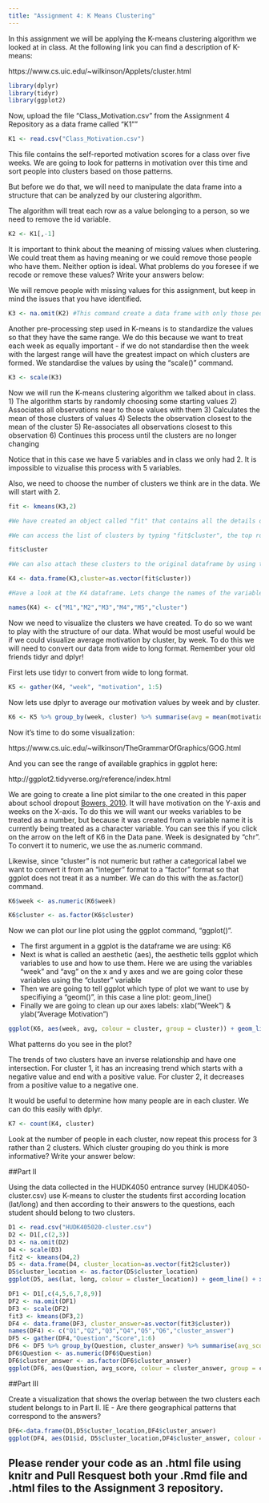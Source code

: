 ```yaml
---
title: "Assignment 4: K Means Clustering"
---
```


In this assignment we will be applying the K-means clustering algorithm we looked at in class. At the following link you can find a description of K-means:

https://www.cs.uic.edu/~wilkinson/Applets/cluster.html


```r
library(dplyr)
library(tidyr)
library(ggplot2)
```

Now, upload the file "Class_Motivation.csv" from the Assignment 4 Repository as a data frame called "K1""
```r

K1 <- read.csv("Class_Motivation.csv")

```

This file contains the self-reported motivation scores for a class over five weeks. We are going to look for patterns in motivation over this time and sort people into clusters based on those patterns.

But before we do that, we will need to manipulate the data frame into a structure that can be analyzed by our clustering algorithm.

The algorithm will treat each row as a value belonging to a person, so we need to remove the id variable.

```r

K2 <- K1[,-1]

```

It is important to think about the meaning of missing values when clustering. We could treat them as having meaning or we could remove those people who have them. Neither option is ideal. What problems do you foresee if we recode or remove these values? Write your answers below:



We will remove people with missing values for this assignment, but keep in mind the issues that you have identified.


```r

K3 <- na.omit(K2) #This command create a data frame with only those people with no missing values. It "omits" all rows with missing values, also known as a "listwise deletion". EG - It runs down the list deleting rows as it goes.

```

Another pre-processing step used in K-means is to standardize the values so that they have the same range. We do this because we want to treat each week as equally important - if we do not standardise then the week with the largest range will have the greatest impact on which clusters are formed. We standardise the values by using the "scale()" command.

```r

K3 <- scale(K3)

```


Now we will run the K-means clustering algorithm we talked about in class. 
1) The algorithm starts by randomly choosing some starting values 
2) Associates all observations near to those values with them
3) Calculates the mean of those clusters of values
4) Selects the observation closest to the mean of the cluster
5) Re-associates all observations closest to this observation
6) Continues this process until the clusters are no longer changing

Notice that in this case we have 5 variables and in class we only had 2. It is impossible to vizualise this process with 5 variables.

Also, we need to choose the number of clusters we think are in the data. We will start with 2.

```r

fit <- kmeans(K3,2)

#We have created an object called "fit" that contains all the details of our clustering including which observations belong to each cluster.

#We can access the list of clusters by typing "fit$cluster", the top row corresponds to the original order the rows were in. Notice we have deleted some rows.

fit$cluster

#We can also attach these clusters to the original dataframe by using the "data.frame" command to create a new data frame called K4.

K4 <- data.frame(K3,cluster=as.vector(fit$cluster))

#Have a look at the K4 dataframe. Lets change the names of the variables to make it more convenient with the names() command.

names(K4) <- c("M1","M2","M3","M4","M5","cluster")

```

Now we need to visualize the clusters we have created. To do so we want to play with the structure of our data. What would be most useful would be if we could visualize average motivation by cluster, by week. To do this we will need to convert our data from wide to long format. Remember your old friends tidyr and dplyr!

First lets use tidyr to convert from wide to long format.
```r

K5 <- gather(K4, "week", "motivation", 1:5) 
```

Now lets use dplyr to average our motivation values by week and by cluster.

```r

K6 <- K5 %>% group_by(week, cluster) %>% summarise(avg = mean(motivation))

```

Now it's time to do some visualization: 

https://www.cs.uic.edu/~wilkinson/TheGrammarOfGraphics/GOG.html

And you can see the range of available graphics in ggplot here:

http://ggplot2.tidyverse.org/reference/index.html

We are going to create a line plot similar to the one created in this paper about school dropout [Bowers, 2010](http://pareonline.net/pdf/v15n7.pdf). It will have motivation on the Y-axis and weeks on the X-axis. To do this we will want our weeks variables to be treated as a number, but because it was created from a variable name it is currently being treated as a character variable. You can see this if you click on the arrow on the left of K6 in the Data pane. Week is designated by "chr". To convert it to numeric, we use the as.numeric command. 

Likewise, since "cluster" is not numeric but rather a categorical label we want to convert it from an "integer" format to a "factor" format so that ggplot does not treat it as a number. We can do this with the as.factor() command.

```r

K6$week <- as.numeric(K6$week)

K6$cluster <- as.factor(K6$cluster)

```

Now we can plot our line plot using the ggplot command, "ggplot()".

- The first argument in a ggplot is the dataframe we are using: K6
- Next is what is called an aesthetic (aes), the aesthetic tells ggplot which variables to use and how to use them. Here we are using the variables "week" and "avg" on the x and y axes and we are going color these variables using the "cluster" variable
- Then we are going to tell ggplot which type of plot we want to use by specifiying a "geom()", in this case a line plot: geom_line()
- Finally we are going to clean up our axes labels: xlab("Week") & ylab("Average Motivation")

```r

ggplot(K6, aes(week, avg, colour = cluster, group = cluster)) + geom_line() + xlab("Week") + ylab("Average Motivation")

```

What patterns do you see in the plot?

The trends of two clusters have an inverse relationship and have one intersection. For cluster 1, it has an increasing trend which starts with a negative value and end with a positive value. For cluster 2, it decreases from a positive value to a negative one.

It would be useful to determine how many people are in each cluster. We can do this easily with dplyr.

```r
K7 <- count(K4, cluster)
```

Look at the number of people in each cluster, now repeat this process for 3 rather than 2 clusters. Which cluster grouping do you think is more informative? Write your answer below:

##Part II

Using the data collected in the HUDK4050 entrance survey (HUDK4050-cluster.csv) use K-means to cluster the students first according location (lat/long) and then according to their answers to the questions, each student should belong to two clusters.
```r
D1 <- read.csv("HUDK405020-cluster.csv")
D2 <- D1[,c(2,3)]
D3 <- na.omit(D2)
D4 <- scale(D3)
fit2 <- kmeans(D4,2)
D5 <- data.frame(D4, cluster_location=as.vector(fit2$cluster))
D5$cluster_location <- as.factor(D5$cluster_location)
ggplot(D5, aes(lat, long, colour = cluster_location)) + geom_line() + xlab("lat") + ylab("long")
```


```r
DF1 <- D1[,c(4,5,6,7,8,9)]
DF2 <- na.omit(DF1)
DF3 <- scale(DF2)
fit3 <- kmeans(DF3,2)
DF4 <- data.frame(DF3, cluster_answer=as.vector(fit3$cluster))
names(DF4) <- c("Q1","Q2","Q3","Q4","Q5","Q6","cluster_answer")
DF5 <- gather(DF4,"Question","Score",1:6)
DF6 <- DF5 %>% group_by(Question, cluster_answer) %>% summarise(avg_score = mean(Score))
DF6$Question <- as.numeric(DF6$Question)
DF6$cluster_answer <- as.factor(DF6$cluster_answer)
ggplot(DF6, aes(Question, avg_score, colour = cluster_answer, group = cluster_answer)) + geom_line() + xlab("Question") + ylab("Average Score")
```


##Part III

Create a visualization that shows the overlap between the two clusters each student belongs to in Part II. IE - Are there geographical patterns that correspond to the answers? 

```r
DF6<-data.frame(D1,D5$cluster_location,DF4$cluster_answer)
ggplot(DF4, aes(D1$id, D5$cluster_location,DF4$cluster_answer, colour = DF4$cluster_answer, group = DF4$cluster_answer))+ geom_line() 
```


## Please render your code as an .html file using knitr and Pull Resquest both your .Rmd file and .html files to the Assignment 3 repository.

